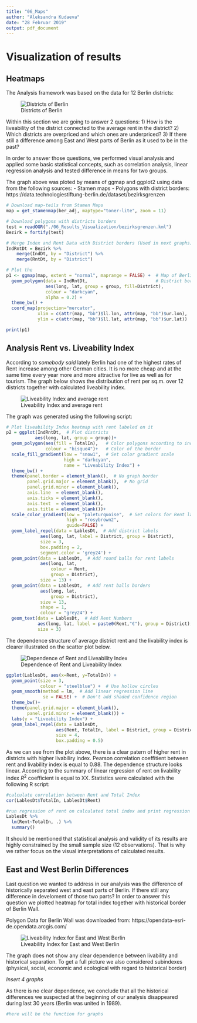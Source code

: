 ```yaml
---
title: "06_Maps"
author: "Aleksandra Kudaeva"
date: "28 Februar 2019"
output: pdf_document
---
```


# Visualization of results
## Heatmaps

The Analysis framework was based on the data for 12 Berlin districts:

![Districts of Berlin](./BerlinDistrictsMap.png)

Within this section we are going to answer 2 questions: 
1) How is the liveability of the district connected to the average rent in the district?
2) Which districts are overpriced and which ones are underpriced?
3) If there still a difference among East and West parts of Berlin as it used to be in the past?

In order to answer those questions, we performed visual analysis and applied some basic statistical concepts, such as correlation analysis, linear regression analysis and tested difference in means for two groups. 

The graph above was ploted by means of ggmap and ggplot2 using data from the following sources: 
 - Stamen maps
 - Polygons with district borders: 
https://data.technologiestiftung-berlin.de/dataset/bezirksgrenzen 

```r
# Download map-teils from Stamen Maps
map = get_stamenmap(ber_adj, maptype="toner-lite", zoom = 11)

# Download polygons with districts borders
test = readOGR("./06_Results_Visualization/bezirksgrenzen.kml")
Bezirk = fortify(test)

# Merge Index and Rent Data with District borders (Used in next graphs)
IndRntDt = Bezirk %>% 
    merge(IndDt, by = "District") %>%
    merge(RntDt, by = "District")

# Plot the 
p1 <- ggmap(map, extent = "normal", maprange = FALSE) +  # Map of Berlin
  geom_polygon(data = IndRntDt,                          # District borders
               aes(long, lat, group = group, fill=District),
               colour = "darkcyan", 
               alpha = 0.2) + 
  theme_bw() +
  coord_map(projection="mercator",
            xlim = c(attr(map, "bb")$ll.lon, attr(map, "bb")$ur.lon),
            ylim = c(attr(map, "bb")$ll.lat, attr(map, "bb")$ur.lat))

print(p1)
```

## Analysis Rent vs. Liveability Index

According to *somebody said* lately Berlin had one of the highest rates of Rent increase among other German cities. It is no more cheap and at the same time every year more and more attractive for live as well as for tourism. The graph below shows the distribution of rent per sq.m. over 12 districts together with calculated liveability index. 

![Liveability Index and average rent](./IndexRent.png)

The graph was generated using the following script:

```r
# Plot liveability Index heatmap with rent labeled on it
p2 = ggplot(IndRntDt,  # Plot districts
           aes(long, lat, group = group))+
  geom_polygon(aes(fill = TotalIn),   # Color polygons according to index value
               colour = "bisque4")+   # Color of the border
  scale_fill_gradient(low = "snow1",  # Set color gradient scale
                      high = "darkcyan",
                      name = "Liveability Index") +
  theme_bw() +
  theme(panel.border = element_blank(),  # No graph border   
        panel.grid.major = element_blank(),  # No grid
        panel.grid.minor = element_blank(),
        axis.line  = element_blank(),
        axis.ticks = element_blank(),
        axis.text  = element_blank(),
        axis.title = element_blank())+
  scale_color_gradient(low = "paleturquoise",  # Set colors for Rent labels
                       high = "rosybrown2", 
                       guide=FALSE) +
  geom_label_repel(data = LablesDt,  # Add district labels
             aes(long, lat, label = District, group = District), 
             size = 3,
             box.padding = 2,
             segment.color = 'grey24') + 
  geom_point(data = LablesDt,  # Add round balls for rent labels
             aes(long, lat, 
                 colour = Rent,
                 group = District),
             size = 13) +
  geom_point(data = LablesDt,  # Add rent balls borders
             aes(long, lat, 
                 group = District),
             size = 13,
             shape = 1,
             colour = "grey24") + 
  geom_text(data = LablesDt,  # Add Rent Numbers
            aes(long, lat, label = paste0(Rent,"€"), group = District), 
            size = 3)

```

The dependence structure of average district rent and the livability index is clearer illustrated on the scatter plot below.

![Dependence of Rent and Liveability Index](./IndexRentScatter.png)

```r

ggplot(LablesDt, aes(x=Rent, y=TotalIn)) +
  geom_point(size = 3, 
             colour = "steelblue") +  # Use hollow circles
  geom_smooth(method = lm,  # Add linear regression line                         
              se = FALSE) +  # Don't add shaded confidence region
  theme_bw()+
  theme(panel.grid.major = element_blank(),
        panel.grid.minor = element_blank()) +
  labs(y = "Liveability Index") +
  geom_label_repel(data = LablesDt, 
                   aes(Rent, TotalIn, label = District, group = District), 
                   size = 4,
                   box.padding = 0.5) 
```
                   

As we can see from the plot above, there is a clear patern of higher rent in districts with higher livabiliry index. Pearson correlation coeffitient between rent and livability index is equal to 0.88. The dependence structure looks linear. According to the summary of linear regression of rent on livability index $R^2$ coefficient is equal to XX. Statistics were calculated with the following R script: 

```r
#calculate correlation between Rent and Total Index
cor(LablesDt$TotalIn, LablesDt$Rent)

#run regression of rent on calculated total index and print regression summary
LablesDt %>% 
  lm(Rent~TotalIn, .) %>%
  summary()
```

It should be mentioned that statistical analysis and validity of its results are highly constrained by the small sample size (12 observations). That is why we rather focus on the visual interpretations of calculated results. 

## East and West Berlin Differences

Last question we wanted to address in our analysis was the difference of historically separated west and east parts of Berlin. If there still any difference in develoment of those two parts? In order to answer this question we plotted heatmap for total index together with historical border of Berlin Wall.

Polygon Data for Berlin Wall was downloaded from: https://opendata-esri-de.opendata.arcgis.com/

![Liveability Index for East and West Berlin](./IndexEastWest.png)

The graph does not show any clear dependence between livability and historical separation. To get a full picture we also considered subindexes (physical, social, economic and ecological with regard to historical border)

*Insert 4 graphs* 

As there is no clear dependence, we conclude that all the historical differences we suspected at the beginning of our analysis disappeared during last 30 years (Berlin was united in 1989).

```r
#here will be the function for graphs
```